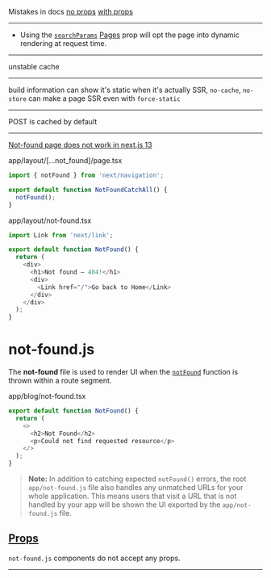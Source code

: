 Mistakes in docs
[no props](https://nextjs.org/docs/app/api-reference/functions/use-selected-layout-segment)
[with props](https://nextjs.org/docs/app/building-your-application/routing/parallel-routes#useselectedlayoutsegments)

---

- Using the [`searchParams`](/docs/app/api-reference/file-conventions/page#searchparams-optional) [Pages](/docs/app/api-reference/file-conventions/page) prop will opt the page into dynamic rendering at request time.

---

unstable cache

---

build information can show it's static when it's actually SSR, `no-cache`, `no-store` can make a page SSR even with `force-static`

---

POST is cached by default

---

[Not-found page does not work in next.js 13](https://stackoverflow.com/questions/75302340/not-found-page-does-not-work-in-next-js-13)

app/layout/[...not_found]/page.tsx

```ts
import { notFound } from 'next/navigation';

export default function NotFoundCatchAll() {
  notFound();
}
```

app/layout/not-found.tsx

```ts
import Link from 'next/link';

export default function NotFound() {
  return (
    <div>
      <h1>Not found – 404!</h1>
      <div>
        <Link href="/">Go back to Home</Link>
      </div>
    </div>
  );
}
```

# not-found.js

The **not-found** file is used to render UI when the [`notFound`](/docs/app/api-reference/functions/not-found) function is thrown within a route segment.

app/blog/not-found.tsx

```ts
export default function NotFound() {
  return (
    <>
      <h2>Not Found</h2>
      <p>Could not find requested resource</p>
    </>
  );
}
```

> **Note:** In addition to catching expected `notFound()` errors, the root `app/not-found.js` file also handles any unmatched URLs for your whole application. This means users that visit a URL that is not handled by your app will be shown the UI exported by the `app/not-found.js` file.

## [Props](#props)

`not-found.js` components do not accept any props.

---
